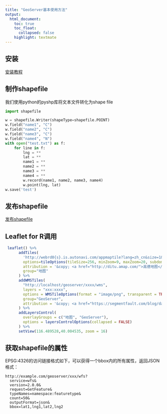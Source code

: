 ```yaml
---
title: "GeoServer基本使用方法"
output:
  html_document:
    toc: true
    toc_float: 
      collapsed: false
    highlight: textmate
---
```


## 安装
[安装教程](http://docs.geoserver.org/latest/en/user/installation/linux.html)

## 制作shapefile
我们使用python的pyshp库将文本文件转化为shape file

```python
import shapefile

w = shapefile.Writer(shapeType=shapefile.POINT)
w.field("name1", "C")
w.field("name2", "C")
w.field("name3", "C")
w.field("name4", "N")
with open("test.txt") as f:
    for line in f:
        lng = **
        lat = **
        name1 = **
        name2 = **
        name3 = **
        name4 = **
        w.record(name1, name2, name3, name4)
        w.point(lng, lat)
w.save('test')
```

## 发布shapefile
[发布shapefile](http://docs.geoserver.org/latest/en/user/gettingstarted/shapefile-quickstart/index.html)

## Leaflet for R调用

```r
 leaflet() %>%
      addTiles(
        'http://webrd0{s}.is.autonavi.com/appmaptile?lang=zh_cn&size=1&scale=1&style=8&x={x}&y={y}&z={z}',
        options=tileOptions(tileSize=256, minZoom=9, maxZoom=20, subdomains="1234"),
        attribution = '&copy; <a href="http://ditu.amap.com/">高德地图</a>',
        group="地图"
      ) %>%
      addWMSTiles(
        "http://localhost/geoserver/xxxx/wms",
        layers = "xxx:xxxx",
        options = WMSTileOptions(format = "image/png", transparent = TRUE),
        group="GeoServer",
        attribution = '&copy; <a href="https://segmentfault.com/blog/datalab">csp</a>'
      ) %>%
      addLayersControl(
        overlayGroups = c("地图", "GeoServer"),
        options = layersControlOptions(collapsed = FALSE)
      ) %>%
      setView(116.489528,40.004535, zoom = 16) 
```

## 获取shapefile的属性

EPSG:4326的访问链接格式如下，可以获得一个bbox内的所有属性，返回JSON格式：

```text
http://example.com/geoserver/xxx/wfs?
  service=wfs&
  version=2.0.0&
  request=GetFeature&
  typeNames=namespace:featuretype&
  count=50&
  outputFormat=json&
  bbox=lat1,lng1,lat2,lng2
```


